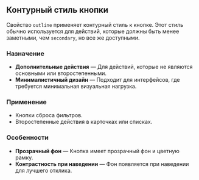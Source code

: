 ## Контурный стиль кнопки

Свойство `outline` применяет контурный стиль к кнопке. Этот стиль обычно используется для действий, которые должны быть менее заметными, чем `secondary`, но все же доступными.

### Назначение

- **Дополнительные действия** — Для действий, которые не являются основными или второстепенными.
- **Минималистичный дизайн** — Подходит для интерфейсов, где требуется минимальная визуальная нагрузка.

### Применение

- Кнопки сброса фильтров.
- Второстепенные действия в карточках или списках.

### Особенности

- **Прозрачный фон** — Кнопка имеет прозрачный фон и цветную рамку.
- **Контрастность при наведении** — Фон появляется при наведении для лучшего отклика.
